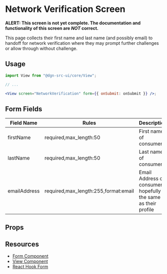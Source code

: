 
<Meta title="Network Verification" component={NetworkVerification} />

# Network Verification Screen

**ALERT: This screen is not yet complete. The documentation and functionality of this screen are _NOT_ correct.**

This page collects their first name and last name (and possibly email) to handoff for network verification where they may prompt further challenges or allow through without challenge.

## Usage

```jsx
import View from "@dgn-src-ui/core/View";

// ...

<View screen="NetworkVerification" form={{ onSubmit: onSubmit }} />;
```

<PassingViewProps />

## Form Fields

| Field Name   | Rules                                | Description                                                    |
| ------------ | ------------------------------------ | -------------------------------------------------------------- |
| firstName    | required,max_length:50               | First name of consumer                                         |
| lastName     | required,max_length:50               | Last name of consumer                                          |
| emailAddress | required,max_length:255,format:email | Email Address of consumer, hopefully the same as their profile |

## Props

<Props of={NetworkVerification} />
<ViewInheritance />
<FormSubmissionHandling />

## Resources

- [Form Component](?path=/docs/components-forms--form)
- [View Component](?path=/docs/components-view--view-screen)
- [React Hook Form](https://react-hook-form.com/)
